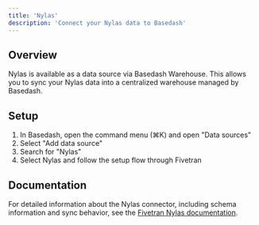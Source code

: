 ```yaml
---
title: 'Nylas'
description: 'Connect your Nylas data to Basedash'
---
```


## Overview

Nylas is available as a data source via Basedash Warehouse. This allows you to sync your Nylas data into a centralized warehouse managed by Basedash.

## Setup

1. In Basedash, open the command menu (⌘K) and open "Data sources"
2. Select "Add data source"
3. Search for "Nylas"
4. Select Nylas and follow the setup flow through Fivetran

## Documentation

For detailed information about the Nylas connector, including schema information and sync behavior, see the [Fivetran Nylas documentation](https://fivetran.com/docs/connectors/applications/nylas).
